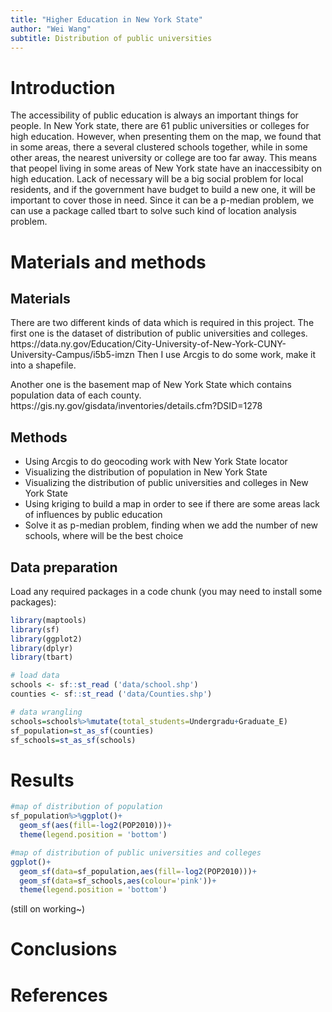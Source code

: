 ```yaml
---
title: "Higher Education in New York State"
author: "Wei Wang"
subtitle: Distribution of public universities
---
```

# Introduction

The accessibility of public education is always an important things for people. In New York state, there are 61 public universities or colleges for high education. However, when presenting them on the map, we found that in some areas, there a several clustered schools together, while in some other areas, the nearest university or college are too far away. This means that peopel living in some areas of New York state have an inaccessibity on high education. Lack of necessary will be a big social problem for local residents, and if the government have budget to build a new one, it will be important to cover those in need. Since it can be a p-median problem, we can use a package called tbart to solve such kind of location analysis problem.  


# Materials and methods

## Materials
There are two different kinds of data which is required in this project. The first one is the dataset of distribution of public universities and colleges.
https://data.ny.gov/Education/City-University-of-New-York-CUNY-University-Campus/i5b5-imzn
Then I use Arcgis to do some work, make it into a shapefile.

Another one is the basement map of New York State which contains population data of each county.
https://gis.ny.gov/gisdata/inventories/details.cfm?DSID=1278


## Methods

* Using Arcgis to do geocoding work with New York State locator
* Visualizing the distribution of population in New York State
* Visualizing the distribution of public universities and colleges in New York State
* Using kriging to build a map in order to see if there are some areas lack of influences by public education
* Solve it as p-median problem, finding when we add the number of new schools, where will be the best choice

## Data preparation
Load any required packages in a code chunk (you may need to install some packages):

```r
library(maptools)
library(sf)
library(ggplot2)
library(dplyr)
library(tbart)
```

```r
# load data
schools <- sf::st_read ('data/school.shp')
counties <- sf::st_read ('data/Counties.shp')
```

```r
# data wrangling
schools=schools%>%mutate(total_students=Undergradu+Graduate_E)
sf_population=st_as_sf(counties)
sf_schools=st_as_sf(schools)
```


# Results

```r
#map of distribution of population
sf_population%>%ggplot()+
  geom_sf(aes(fill=-log2(POP2010)))+
  theme(legend.position = 'bottom')
```

```r
#map of distribution of public universities and colleges
ggplot()+
  geom_sf(data=sf_population,aes(fill=-log2(POP2010)))+
  geom_sf(data=sf_schools,aes(colour='pink'))+
  theme(legend.position = 'bottom')
```

(still on working~)


# Conclusions




# References

